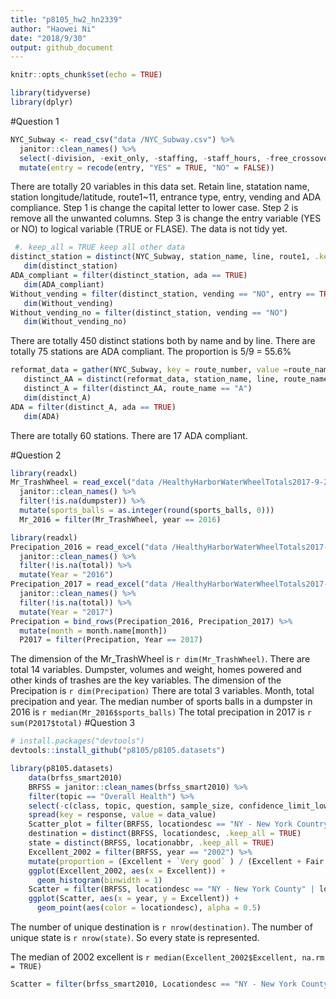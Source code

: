 ```yaml
---
title: "p8105_hw2_hn2339"
author: "Haowei Ni"
date: "2018/9/30"
output: github_document
---
```


```r
knitr::opts_chunk$set(echo = TRUE)
```

```r
library(tidyverse)
library(dplyr)
```

#Question 1 
```r
NYC_Subway <- read_csv("data /NYC_Subway.csv") %>%
  janitor::clean_names() %>%
  select(-division, -exit_only, -staffing, -staff_hours, -free_crossover, -north_south_street, -east_west_street, -corner, -station_location, -entrance_location, -entrance_longitude, -entrance_latitude) %>%
  mutate(entry = recode(entry, "YES" = TRUE, "NO" = FALSE)) 
```
There are totally 20 variables in this data set. Retain line, statation name, station longitude/latitude, route1~11, entrance type, entry, vending and ADA compliance. Step 1 is change the capital letter to lower case. Step 2 is remove all the unwanted columns. Step 3 is change the entry variable (YES or NO) to logical variable (TRUE or FLASE). The data is not tidy yet. 
```r
 #. keep_all = TRUE keep all other data 
distinct_station = distinct(NYC_Subway, station_name, line, route1, .keep_all = TRUE) 
   dim(distinct_station)
ADA_compliant = filter(distinct_station, ada == TRUE)
   dim(ADA_compliant)
Without_vending = filter(distinct_station, vending == "NO", entry == TRUE)
   dim(Without_vending)
Without_vending_no = filter(distinct_station, vending == "NO")
   dim(Without_vending_no)
```
There are totally 450 distinct stations both by name and by line. 
There are totally 75 stations are ADA compliant. 
The proportion is 5/9 = 55.6%
```r
reformat_data = gather(NYC_Subway, key = route_number, value =route_name, route1:route11 )
   distinct_AA = distinct(reformat_data, station_name, line, route_name, .keep_all = TRUE) 
   distinct_A = filter(distinct_AA, route_name == "A")
   dim(distinct_A) 
ADA = filter(distinct_A, ada == TRUE)
   dim(ADA) 
```
There are totally 60 stations. 
There are 17 ADA compliant.

#Question 2 
```r
library(readxl)
Mr_TrashWheel = read_excel("data /HealthyHarborWaterWheelTotals2017-9-26.xlsx", range = "A2:N258") %>%
  janitor::clean_names() %>%
  filter(!is.na(dumpster)) %>%
  mutate(sports_balls = as.integer(round(sports_balls, 0)))
  Mr_2016 = filter(Mr_TrashWheel, year == 2016)
```

```r
library(readxl)
Precipation_2016 = read_excel("data /HealthyHarborWaterWheelTotals2017-9-26.xlsx", sheet = 4, range = "A2:B15") %>%
  janitor::clean_names() %>%
  filter(!is.na(total)) %>%
  mutate(Year = "2016")
Precipation_2017 = read_excel("data /HealthyHarborWaterWheelTotals2017-9-26.xlsx", sheet = 3, range = "A2:B15") %>%
  janitor::clean_names() %>%
  filter(!is.na(total)) %>%
  mutate(Year = "2017")
Precipation = bind_rows(Precipation_2016, Precipation_2017) %>%
  mutate(month = month.name[month])
  P2017 = filter(Precipation, Year == 2017)
```
The dimension of the Mr_TrashWheel is `r dim(Mr_TrashWheel)`. There are total 14 variables. Dumpster, volumes and weight, homes powered and other kinds of trashes are the key variables. 
The dimension of the Precipation is `r dim(Precipation)` There are total 3 variables. Month, total precipation and year. 
The median number of sports balls in a dumpster in 2016 is `r median(Mr_2016$sports_balls)`
The total precipation in 2017 is `r sum(P2017$total)`
#Question 3 
```r
# install.packages("devtools")
devtools::install_github("p8105/p8105.datasets")
```

```r
library(p8105.datasets)
    data(brfss_smart2010) 
    BRFSS = janitor::clean_names(brfss_smart2010) %>%
    filter(topic == "Overall Health") %>%
    select(-c(class, topic, question, sample_size, confidence_limit_low:geo_location)) %>%
    spread(key = response, value = data_value) 
    Scatter_plot = filter(BRFSS, locationdesc == "NY - New York Country" | locationdesc == "NY - Queens Country")
    destination = distinct(BRFSS, locationdesc, .keep_all = TRUE) 
    state = distinct(BRFSS, locationabbr, .keep_all = TRUE)
    Excellent_2002 = filter(BRFSS, year == "2002") %>%
    mutate(proportion = (Excellent + `Very good` ) / (Excellent + Fair + Good + Poor + `Very good`))
    ggplot(Excellent_2002, aes(x = Excellent)) +
      geom_histogram(binwidth = 1)
    Scatter = filter(BRFSS, locationdesc == "NY - New York County" | locationdesc == "NY - Queens County")
    ggplot(Scatter, aes(x = year, y = Excellent)) + 
      geom_point(aes(color = locationdesc), alpha = 0.5)
```
The number of unique destination is `r nrow(destination)`. 
The number of unique state is `r nrow(state)`. So every state is represented. 

The median of 2002 excellent is `r median(Excellent_2002$Excellent, na.rm = TRUE)`

```r
Scatter = filter(brfss_smart2010, Locationdesc == "NY - New York County" )
```

